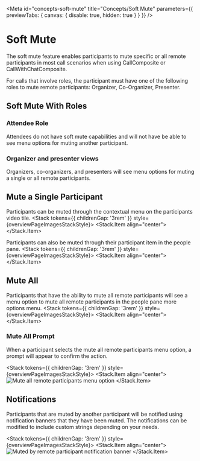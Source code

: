
<Meta
  id="concepts-soft-mute"
  title="Concepts/Soft Mute"
  parameters={{ previewTabs: { canvas: { disable: true, hidden: true } } }}
/>

# Soft Mute

The soft mute feature enables participants to mute specific or all remote participants in most call scenarios
when using CallComposite or CallWithChatComposite. 

For calls that involve roles, the participant must have one of the following roles to mute remote participants: Organizer, Co-Organizer, Presenter.

## Soft Mute With Roles

### Attendee Role

Attendees do not have soft mute capabilities and will not have be able to see menu options for muting another participant.

### Organizer and presenter views

Organizers, co-organizers, and presenters will see menu options for muting a single or all remote participants.

## Mute a Single Participant

Participants can be muted through the contextual menu on the participants video tile.
<Stack tokens={{ childrenGap: '3rem' }} style={overviewPageImagesStackStyle}>
  <Stack.Item align="center">
    <img src="images/soft-mute-video-tile-contextual-item.png" alt="" />
  </Stack.Item>
</Stack>

Participants can also be muted through their participant item in the people pane.
<Stack tokens={{ childrenGap: '3rem' }} style={overviewPageImagesStackStyle}>
  <Stack.Item align="center">
    <img src="images/soft-mute-people-pane-participant-item.png" alt="" />
  </Stack.Item>
</Stack>


## Mute All

Participants that have the ability to mute all remote participants will see a menu option to mute all remote participants in the people pane more options menu.
<Stack tokens={{ childrenGap: '3rem' }} style={overviewPageImagesStackStyle}>
  <Stack.Item align="center">
    <img src="images/soft-mute-people-pane-header-mute-all.png" alt="" />
  </Stack.Item>
</Stack>


### Mute All Prompt

When a participant selects the mute all remote participants menu option, a prompt will appear to confirm the action.

<Stack tokens={{ childrenGap: '3rem' }} style={overviewPageImagesStackStyle}>
  <Stack.Item align="center">
    <img src="images/soft-mute-prompt-for-mute-all.png" alt="Mute all remote participants menu option" />
  </Stack.Item>
</Stack>

## Notifications

Participants that are muted by another participant will be notified using notification banners that they have been muted. The notifications can be modified to include custom strings depending on your needs.

<Stack tokens={{ childrenGap: '3rem' }} style={overviewPageImagesStackStyle}>
  <Stack.Item align="center">
    <img src="images/soft-mute-notification.png" alt="Muted by remote participant notification banner" />
  </Stack.Item>
</Stack>
